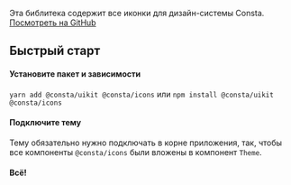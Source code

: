 Эта библитека содержит все иконки для дизайн-системы Consta. [Посмотреть на GitHub](https://github.com/consta-design-system/icons)

## Быстрый старт

#### Установите пакет и зависимости

`yarn add @consta/uikit @consta/icons` или `npm install @consta/uikit @consta/icons`

#### Подключите тему

Тему обязательно нужно подключать в корне приложения, так, чтобы все компоненты `@consta/icons` были вложены в компонент `Theme`.

#### Всë!
